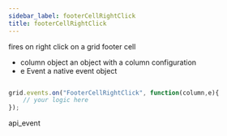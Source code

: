 ```yaml
---
sidebar_label: footerCellRightClick
title: footerCellRightClick
---
```



          


<Short>

fires on right click on a grid footer cell


</Short>



- column		object		an object with a column configuration
- e				Event		a native event object


~~~js

grid.events.on("FooterCellRightClick", function(column,e){
    // your logic here
});


~~~
 api_event

<Descr>






</Descr>

